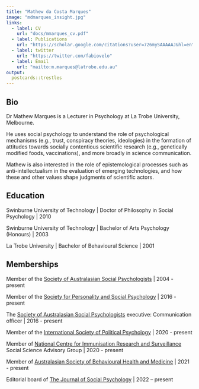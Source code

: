 ```yaml
---
title: "Mathew da Costa Marques"
image: "mdmarques_insight.jpg"
links:
  - label: CV
    url: "docs/mmarques_cv.pdf"
  - label: Publications
    url: "https://scholar.google.com/citations?user=726mySAAAAAJ&hl=en"
  - label: twitter
    url: "https://twitter.com/fabiovelo"
  - label: Email
    url: "mailto:m.marques@latrobe.edu.au"
output:
  postcards::trestles
---
```

 
## Bio

Dr Mathew Marques is a Lecturer in Psychology at La Trobe University, Melbourne.

He uses social psychology to understand the role of psychological mechanisms (e.g., trust, conspiracy theories, ideologies) in the formation of attitudes towards socially contentious scientific research (e.g., genetically modified foods, vaccinations), and more broadly in science communication.

Mathew is also interested in the role of epistemological processes such as anti-intellectualism in the evaluation of emerging technologies, and how these and other values shape judgments of scientific actors.

## Education

Swinburne University of Technology | Doctor of Philosophy in Social Psychology | 2010

Swinburne University of Technology | Bachelor of Arts Psychology (Honours) | 2003

La Trobe University | Bachelor of Behavioural Science | 2001

## Memberships

Member of the [Society of Australasian Social Psychologists](https://sasp.org.au) | 2004 - present

Member of the [Society for Personality and Social Psychology](https://spsp.org) | 2016 - present

The [Society of Australasian Social Psychologists](https://sasp.org.au) executive: Communication officer | 2016 - present

Member of the [International Society of Political Psychology](https://ispp.org) | 2020 - present

Member of [National Centre for Immunisation Research and Surveillance](https://ncirs.org.au) Social Science Advisory Group | 2020 - present

Member of [Australasian Society of Behavioural Health and Medicine](https://www.asbhm.com) | 2021 - present

Editorial board of [The Journal of Social Psychology](https://www.tandfonline.com/journals/vsoc20) | 2022 – present
